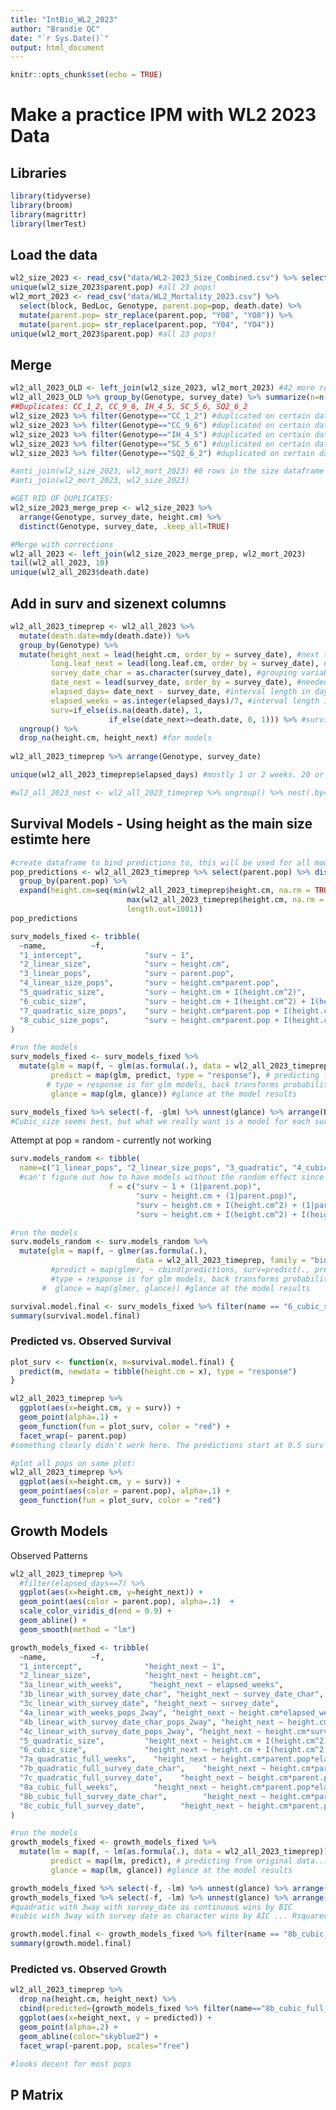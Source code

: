 ```yaml
---
title: "IntBio_WL2_2023"
author: "Brandie QC"
date: "`r Sys.Date()`"
output: html_document
---
```


```r
knitr::opts_chunk$set(echo = TRUE)
```

# Make a practice IPM with WL2 2023 Data

## Libraries
```r
library(tidyverse)
library(broom)
library(magrittr)
library(lmerTest)
```

## Load the data
```r
wl2_size_2023 <- read_csv("data/WL2-2023_Size_Combined.csv") %>% select(survey_date, Genotype, parent.pop, height.cm, long.leaf.cm)
unique(wl2_size_2023$parent.pop) #all 23 pops!
wl2_mort_2023 <- read_csv("data/WL2_Mortality_2023.csv") %>% 
  select(block, BedLoc, Genotype, parent.pop=pop, death.date) %>% 
  mutate(parent.pop= str_replace(parent.pop, "Y08", "YO8")) %>% 
  mutate(parent.pop= str_replace(parent.pop, "Y04", "YO4")) 
unique(wl2_mort_2023$parent.pop) #all 23 pops!
```

## Merge
```r
wl2_all_2023_OLD <- left_join(wl2_size_2023, wl2_mort_2023) #42 more rows, why? duplicate rows somewhere 
wl2_all_2023_OLD %>% group_by(Genotype, survey_date) %>% summarize(n=n()) %>% arrange(desc(n)) 
##Duplicates: CC_1_2, CC_9_6, IH_4_5, SC_5_6, SQ2_6_2
wl2_size_2023 %>% filter(Genotype=="CC_1_2") #duplicated on certain dates  
wl2_size_2023 %>% filter(Genotype=="CC_9_6") #duplicated on certain dates  
wl2_size_2023 %>% filter(Genotype=="IH_4_5") #duplicated on certain dates  
wl2_size_2023 %>% filter(Genotype=="SC_5_6") #duplicated on certain dates  
wl2_size_2023 %>% filter(Genotype=="SQ2_6_2") #duplicated on certain dates  

#anti_join(wl2_size_2023, wl2_mort_2023) #8 rows in the size dataframe without death date info, probably died at planting 
#anti_join(wl2_mort_2023, wl2_size_2023)

#GET RID OF DUPLICATES:
wl2_size_2023_merge_prep <- wl2_size_2023 %>% 
  arrange(Genotype, survey_date, height.cm) %>% 
  distinct(Genotype, survey_date, .keep_all=TRUE)

#Merge with corrections 
wl2_all_2023 <- left_join(wl2_size_2023_merge_prep, wl2_mort_2023)
tail(wl2_all_2023, 10)
unique(wl2_all_2023$death.date)
```

## Add in surv and sizenext columns
```r
wl2_all_2023_timeprep <- wl2_all_2023 %>% 
  mutate(death.date=mdy(death.date)) %>% 
  group_by(Genotype) %>% 
  mutate(height_next = lead(height.cm, order_by = survey_date), #next timepoints height
         long.leaf_next = lead(long.leaf.cm, order_by = survey_date), #next timepoints leaf length 
         survey_date_char = as.character(survey_date), #grouping variable to compare to continuous survey date 
         date_next = lead(survey_date, order_by = survey_date), #needed for surv code and interval calc
         elapsed_days= date_next - survey_date, #interval length in days
         elapsed_weeks = as.integer(elapsed_days)/7, #interval length in weeks 
         surv=if_else(is.na(death.date), 1,
                      if_else(date_next>=death.date, 0, 1))) %>% #survival to the next size time point
  ungroup() %>%
  drop_na(height.cm, height_next) #for models
         
wl2_all_2023_timeprep %>% arrange(Genotype, survey_date)

unique(wl2_all_2023_timeprep$elapsed_days) #mostly 1 or 2 weeks. 20 or 23 days from initial size measurements on campus to field measurements 

#wl2_all_2023_nest <- wl2_all_2023_timeprep %>% ungroup() %>% nest(.by=survey_date)
```

## Survival Models - Using height as the main size estimte here 
```r
#create dataframe to bind predictions to, this will be used for all model fitting
pop_predictions <- wl2_all_2023_timeprep %>% select(parent.pop) %>% distinct() %>%  #get pop ids
  group_by(parent.pop) %>% 
  expand(height.cm=seq(min(wl2_all_2023_timeprep$height.cm, na.rm = TRUE),
                          max(wl2_all_2023_timeprep$height.cm, na.rm = TRUE),
                          length.out=1001)) 
pop_predictions
```


```r
surv_models_fixed <- tribble(
  ~name,          ~f,
  "1_intercept",              "surv ~ 1", 
  "2_linear_size",            "surv ~ height.cm", 
  "3_linear_pops",            "surv ~ parent.pop",
  "4_linear_size_pops",       "surv ~ height.cm*parent.pop",
  "5_quadratic_size",         "surv ~ height.cm + I(height.cm^2)", 
  "6_cubic_size",             "surv ~ height.cm + I(height.cm^2) + I(height.cm^3)",
  "7_quadratic_size_pops",    "surv ~ height.cm*parent.pop + I(height.cm^2)", 
  "8_cubic_size_pops",        "surv ~ height.cm*parent.pop + I(height.cm^2) + I(height.cm^3)"
)

#run the models 
surv_models_fixed <- surv_models_fixed %>%
  mutate(glm = map(f, ~ glm(as.formula(.), data = wl2_all_2023_timeprep, family = "binomial")), #run the models 
         predict = map(glm, predict, type = "response"), # predicting from original data...
        # type = response is for glm models, back transforms probabilities from logit scale 
         glance = map(glm, glance)) #glance at the model results

surv_models_fixed %>% select(-f, -glm) %>% unnest(glance) %>% arrange(BIC) #look at the model fitting info 
#Cubic_size seems best, but what we really want is a model for each survey date, right?
```

Attempt at pop = random - currently not working
```r
surv.models_random <- tibble(
  name=c("1_linear_pops", "2_linear_size_pops", "3_quadratic", "4_cubic"), #names of the different models
  #can't figure out how to have models without the random effect since glmer requires that 
                      f = c("surv ~ 1 + (1|parent.pop)", 
                            "surv ~ height.cm + (1|parent.pop)", 
                            "surv ~ height.cm + I(height.cm^2) + (1|parent.pop)", 
                            "surv ~ height.cm + I(height.cm^2) + I(height.cm^3) + (1|parent.pop)")) #model functions

#run the models 
surv.models_random <- surv.models_random %>%
  mutate(glm = map(f, ~ glmer(as.formula(.), 
                            data = wl2_all_2023_timeprep, family = "binomial"))) #, #run the models 
         #predict = map(glmer, ~ cbind(predictions, surv=predict(., predictions, type = "response"))), #put predictions generated from the models into the "predictions" dataframe 
         #type = response is for glm models, back transforms probabilities from logit scale 
       #  glance = map(glmer, glance)) #glance at the model results
```

```r
survival.model.final <- surv_models_fixed %>% filter(name == "6_cubic_size") %>% pull(glm) %>% magrittr::extract2(1)
summary(survival.model.final)
```

### Predicted vs. Observed Survival 
```r
plot_surv <- function(x, m=survival.model.final) {
  predict(m, newdata = tibble(height.cm = x), type = "response")
}

wl2_all_2023_timeprep %>%
  ggplot(aes(x=height.cm, y = surv)) +
  geom_point(alpha=.1) + 
  geom_function(fun = plot_surv, color = "red") + 
  facet_wrap(~ parent.pop)
#something clearly didn't work here. The predictions start at 0.5 surv rather than 0...

#plot all pops on same plot:
wl2_all_2023_timeprep %>%
  ggplot(aes(x=height.cm, y = surv)) +
  geom_point(aes(color = parent.pop), alpha=.1) + 
  geom_function(fun = plot_surv, color = "red") 
```


## Growth Models
Observed Patterns
```r
wl2_all_2023_timeprep %>% 
  #filter(elapsed_days==7) %>% 
  ggplot(aes(x=height.cm, y=height_next)) +
  geom_point(aes(color = parent.pop), alpha=.1)  +
  scale_color_viridis_d(end = 0.9) + 
  geom_abline() +
  geom_smooth(method = "lm")
```


```r
growth_models_fixed <- tribble(
  ~name,          ~f,
  "1_intercept",              "height_next ~ 1", 
  "2_linear_size",            "height_next ~ height.cm", 
  "3a_linear_with_weeks",      "height_next ~ elapsed_weeks",
  "3b_linear_with_survey_date_char", "height_next ~ survey_date_char",
  "3c_linear_with_survey_date", "height_next ~ survey_date",
  "4a_linear_with_weeks_pops_2way", "height_next ~ height.cm*elapsed_weeks + height.cm*parent.pop + elapsed_weeks*parent.pop",
  "4b_linear_with_survey_date_char_pops_2way", "height_next ~ height.cm*survey_date_char + height.cm*parent.pop + survey_date_char*parent.pop",
  "4c_linear_with_survey_date_pops_2way", "height_next ~ height.cm*survey_date + height.cm*parent.pop + survey_date*parent.pop",
  "5_quadratic_size",         "height_next ~ height.cm + I(height.cm^2)", 
  "6_cubic_size",             "height_next ~ height.cm + I(height.cm^2) + I(height.cm^3)",
  "7a_quadratic_full_weeks",    "height_next ~ height.cm*parent.pop*elapsed_weeks + I(height.cm^2)", 
  "7b_quadratic_full_survey_date_char",    "height_next ~ height.cm*parent.pop*survey_date_char + I(height.cm^2)", 
  "7c_quadratic_full_survey_date",    "height_next ~ height.cm*parent.pop*survey_date + I(height.cm^2)", 
  "8a_cubic_full_weeks",        "height_next ~ height.cm*parent.pop*elapsed_weeks + I(height.cm^2) + I(height.cm^3)",
  "8b_cubic_full_survey_date_char",        "height_next ~ height.cm*parent.pop*survey_date_char + I(height.cm^2) + I(height.cm^3)",
  "8c_cubic_full_survey_date",        "height_next ~ height.cm*parent.pop*survey_date + I(height.cm^2) + I(height.cm^3)"
)

#run the models 
growth_models_fixed <- growth_models_fixed %>%
  mutate(lm = map(f, ~ lm(as.formula(.), data = wl2_all_2023_timeprep)), #run the models 
         predict = map(lm, predict), # predicting from original data...
         glance = map(lm, glance)) #glance at the model results

growth_models_fixed %>% select(-f, -lm) %>% unnest(glance) %>% arrange(BIC) #look at the model fitting info 
growth_models_fixed %>% select(-f, -lm) %>% unnest(glance) %>% arrange(AIC) #look at the model fitting info 
#quadratic with 3way with survey_date as continuous wins by BIC
#cubic with 3way with survey date as character wins by AIC ... Rsquared higher for this model too
```

```r
growth.model.final <- growth_models_fixed %>% filter(name == "8b_cubic_full_survey_date_char") %>% pull(lm) %>% magrittr::extract2(1)
summary(growth.model.final)
```

### Predicted vs. Observed Growth
```r
wl2_all_2023_timeprep %>% 
  drop_na(height.cm, height_next) %>% 
  cbind(predicted={growth_models_fixed %>% filter(name=="8b_cubic_full_survey_date_char") %>% pull(predict) %>% unlist()}) %>%
  ggplot(aes(x=height_next, y = predicted)) +
  geom_point(alpha=.2) +
  geom_abline(color="skyblue2") +
  facet_wrap(~parent.pop, scales="free")

#looks decent for most pops
```


## P Matrix 
